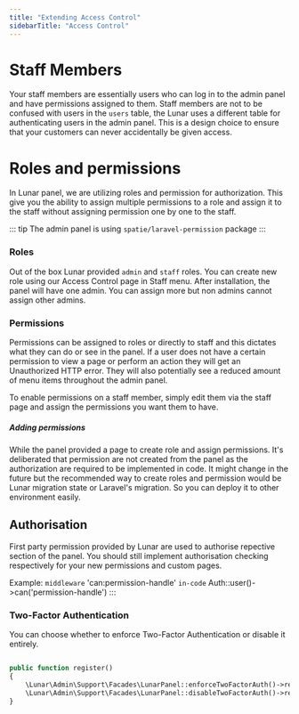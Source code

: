 ```yaml
---
title: "Extending Access Control"
sidebarTitle: "Access Control"
---
```


# Staff Members

Your staff members are essentially users who can log in to the admin panel and have permissions assigned to them. Staff 
members are not to be confused with users in the `users` table, the Lunar uses a different table for authenticating 
users in the admin panel. This is a design choice to ensure that your customers can never accidentally be given access.

# Roles and permissions

In Lunar panel, we are utilizing roles and permission for authorization. This give you the ability to assign multiple 
permissions to a role and assign it to the staff without assigning permission one by one to the staff. 

::: tip
The admin panel is using `spatie/laravel-permission` package
:::

### Roles
Out of the box Lunar provided `admin` and `staff` roles. You can create new role using our Access Control page in Staff 
menu.
After installation, the panel will have one admin. You can assign more but non admins cannot assign other admins.

### Permissions
Permissions can be assigned to roles or directly to staff and this dictates what they can do or see in the panel. If a 
user does not have a certain permission to view a page or perform an action they will get an Unauthorized HTTP error. 
They will also potentially see a reduced amount of menu items throughout the admin panel.

To enable permissions on a staff member, simply edit them via the staff page and assign the permissions you want them 
to have.

##### Adding permissions
While the panel provided a page to create role and assign permissions. It's deliberated that permission are not created 
from the panel as the authorization are required to be implemented in code. It might change in the future but the 
recommended way to create roles and permission would be Lunar migration state or Laravel's migration. So you can deploy 
it to other environment easily.

## Authorisation
First party permission provided by Lunar are used to authorise repective section of the panel. You should still 
implement authorisation checking respectively for your new permissions and custom pages.

Example:
`middleware` 'can:permission-handle'
`in-code` Auth::user()->can('permission-handle')
:::

### Two-Factor Authentication

You can choose whether to enforce Two-Factor Authentication or disable it entirely.

```php

public function register()
{
    \Lunar\Admin\Support\Facades\LunarPanel::enforceTwoFactorAuth()->register();
    \Lunar\Admin\Support\Facades\LunarPanel::disableTwoFactorAuth()->register();
}
```
